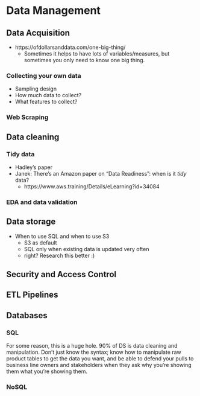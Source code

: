 # Data Management

## Data Acquisition

- https://ofdollarsanddata.com/one-big-thing/
  - Sometimes it helps to have lots of variables/measures, but sometimes you only need to know one big thing.
  
### Collecting your own data

- Sampling design
- How much data to collect?
- What features to collect?

### Web Scraping

## Data cleaning

### Tidy data

- Hadley's paper
- Janek: There's an Amazon paper on "Data Readiness": when is it *tidy* data?
  - https://www.aws.training/Details/eLearning?id=34084

### EDA and data validation

## Data storage

- When to use SQL and when to use S3
	 - S3 as default
	 - SQL only when existing data is updated very often
	 - right? Research this better :)

## Security and Access Control


## ETL Pipelines

## Databases

### SQL

For some reason, this is a huge hole. 90% of DS is data cleaning and manipulation. Don't just know the syntax; know how to manipulate raw product tables to get the data you want, and be able to defend your pulls to business line owners and stakeholders when they ask why you're showing them what you're showing them.

### NoSQL
